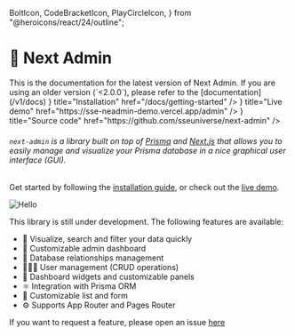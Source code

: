   BoltIcon,
  CodeBracketIcon,
  PlayCircleIcon,
} from "@heroicons/react/24/outline";

# 🧞 Next Admin

<Callout type="info">
  This is the documentation for the latest version of Next Admin. If you are using an older version (`<2.0.0`), please refer to the [documentation](/v1/docs)
</Callout>

<Cards>
  <Card icon={<BoltIcon />} title="Installation" href="/docs/getting-started" />
  <Card
    icon={<PlayCircleIcon />}
    title="Live demo"
    href="https://sse-neadmin-demo.vercel.app/admin"
  />
  <Card
    icon={<CodeBracketIcon />}
    title="Source code"
    href="https://github.com/sseuniverse/next-admin"
  />
</Cards>

###### `next-admin` is a library built on top of [Prisma](https://www.prisma.io/) and [Next.js](https://nextjs.org/) that allows you to easily manage and visualize your Prisma database in a nice graphical user interface (GUI).

Get started by following the [installation guide](/docs/getting-started), or check out the [live demo](https://sse-neadmin-demo.vercel.app/admin).

![Hello](/screenshot.png)

This library is still under development. The following features are available:

- 👀 Visualize, search and filter your data quickly
- 💅 Customizable admin dashboard
- 💽 Database relationships management
- 👩🏻‍💻 User management (CRUD operations)
- 🎨 Dashboard widgets and customizable panels
- ⚛️ Integration with Prisma ORM
- 👔 Customizable list and form
- ⚙️ Supports App Router and Pages Router

If you want to request a feature, please open an issue [here](https://github.com/sseuniverse/next-admin/issues/new/choose)
